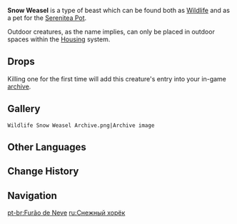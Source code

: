 {{Furnishing Infobox
|id             = 369123
|image          = Wildlife Snow Weasel Icon.png
|category       = Animal
|subcategory    = Outdoor Creature
|rarity         = 3
|adeptal_energy = 100
|load           = 350
|reduced_load   = 350
|description    = Prank-prone rascals with a slim and agile form.<br />Weasels that come and go as they please, hiding within holes in the snowy plains. They usually hunt bugs and lizards, but they are also unafraid of animals slightly larger than themselves. Due to their cute appearance, people sometimes try to catch weasels and take them as pets, but they are freedom-loving creatures by nature and do not easily consign themselves to the fate of being confined in warm human homes. It seems that the open, diverse landscape of the Realm Within is the only place where they can feel at ease...
|lbType         = Wildlife
|lbFamily       = Beasts
|lbGroup        = Weasels
|source1        = Omni-Ubiquity Net
}}
{{Description|Prank-prone rascals with a slim and agile form.<br />Weasels that come and go as they please, hiding within holes in the snowy plains. They usually hunt bugs and lizards, but they are also unafraid of animals slightly larger than themselves. Due to their cute appearance, people sometimes try to catch weasels and take them as pets, but they are freedom-loving creatures by nature and do not easily consign themselves to the fate of being confined in warm human homes.|[[Archive]] Description}}
'''Snow Weasel''' is a type of beast which can be found both as [[Wildlife]] and as a pet for the [[Serenitea Pot]].

Outdoor creatures, as the name implies, can only be placed in outdoor spaces within the [[Housing]] system.

==Drops==
{{Card|Raw Meat|1}}

Killing one for the first time will add this creature's entry into your in-game [[archive]].

==Gallery==
<gallery hideaddbutton="true" captionalign="center">
 Wildlife Snow Weasel Archive.png|Archive image
</gallery>

==Other Languages==
{{Other Languages
|en      = Snow Weasel
|zhs     = 雪隐鼬
|zhs_rm  = Xuě Yǐn Yòu
|zht     = 雪隱鼬
|zht_rm  = Xuě Yǐn Yòu
|zh_tl   = Hiding-in-Snow Weasel
|ja      = 雪隠れのイタチ
|ja_rm   = Yukikakure no Itachi
|ja_tl   = Hiding-in-Snow Weasel
|ko      = 눈족제비
|ko_rm   = Nun Jokjebi
|ko_tl   = Snow Weasel
|es      = Hurón de las nieves
|es_tl   = 
|fr      = Belette des neiges
|fr_tl   = Snow Weasel
|ru      = Снежный хорёк
|ru_tl   = Snow Ferret
|th      = Snow Weasel
|vi      = Chồn Sóc Trắng
|vi_tl   = 
|de      = Schneemarder
|de_tl   = Snow Weasel
|id      = Snow Weasel
|pt      = Furão de Neve
|pt_tl   = 
}}

==Change History==
{{Change History|1.0}}

==Navigation==
{{Wildlife Navbox|state=collapsed}}
{{Furnishing Navbox/Living|Animal}}

[[pt-br:Furão de Neve]]
[[ru:Снежный хорёк]]